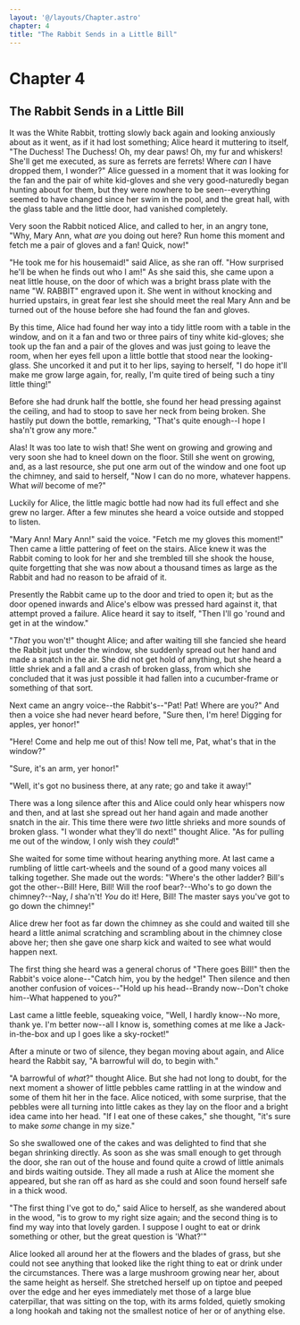 ```yaml
---
layout: '@/layouts/Chapter.astro'
chapter: 4
title: "The Rabbit Sends in a Little Bill"
---
```


# Chapter 4

## The Rabbit Sends in a Little Bill

It was the White Rabbit, trotting slowly back again and looking
anxiously about as it went, as if it had lost something; Alice heard it
muttering to itself, "The Duchess! The Duchess! Oh, my dear paws! Oh, my
fur and whiskers! She'll get me executed, as sure as ferrets are
ferrets! Where _can_ I have dropped them, I wonder?" Alice guessed in a
moment that it was looking for the fan and the pair of white kid-gloves
and she very good-naturedly began hunting about for them, but they were
nowhere to be seen--everything seemed to have changed since her swim in
the pool, and the great hall, with the glass table and the little door,
had vanished completely.

Very soon the Rabbit noticed Alice, and called to her, in an angry tone,
"Why, Mary Ann, what _are_ you doing out here? Run home this moment and
fetch me a pair of gloves and a fan! Quick, now!"

"He took me for his housemaid!" said Alice, as she ran off. "How
surprised he'll be when he finds out who I am!" As she said this, she
came upon a neat little house, on the door of which was a bright brass
plate with the name "W. RABBIT" engraved upon it. She went in without
knocking and hurried upstairs, in great fear lest she should meet the
real Mary Ann and be turned out of the house before she had found the
fan and gloves.

By this time, Alice had found her way into a tidy little room with a
table in the window, and on it a fan and two or three pairs of tiny
white kid-gloves; she took up the fan and a pair of the gloves and was
just going to leave the room, when her eyes fell upon a little bottle
that stood near the looking-glass. She uncorked it and put it to her
lips, saying to herself, "I do hope it'll make me grow large again, for,
really, I'm quite tired of being such a tiny little thing!"

Before she had drunk half the bottle, she found her head pressing
against the ceiling, and had to stoop to save her neck from being
broken. She hastily put down the bottle, remarking, "That's quite
enough--I hope I sha'n't grow any more."

Alas! It was too late to wish that! She went on growing and growing and
very soon she had to kneel down on the floor. Still she went on growing,
and, as a last resource, she put one arm out of the window and one foot
up the chimney, and said to herself, "Now I can do no more, whatever
happens. What _will_ become of me?"

Luckily for Alice, the little magic bottle had now had its full effect
and she grew no larger. After a few minutes she heard a voice outside
and stopped to listen.

"Mary Ann! Mary Ann!" said the voice. "Fetch me my gloves this moment!"
Then came a little pattering of feet on the stairs. Alice knew it was
the Rabbit coming to look for her and she trembled till she shook the
house, quite forgetting that she was now about a thousand times as large
as the Rabbit and had no reason to be afraid of it.

Presently the Rabbit came up to the door and tried to open it; but as
the door opened inwards and Alice's elbow was pressed hard against it,
that attempt proved a failure. Alice heard it say to itself, "Then I'll
go 'round and get in at the window."

"_That_ you won't!" thought Alice; and after waiting till she fancied
she heard the Rabbit just under the window, she suddenly spread out her
hand and made a snatch in the air. She did not get hold of anything,
but she heard a little shriek and a fall and a crash of broken glass,
from which she concluded that it was just possible it had fallen into a
cucumber-frame or something of that sort.

Next came an angry voice--the Rabbit's--"Pat! Pat! Where are you?" And
then a voice she had never heard before, "Sure then, I'm here! Digging
for apples, yer honor!"

"Here! Come and help me out of this! Now tell me, Pat, what's that in
the window?"

"Sure, it's an arm, yer honor!"

"Well, it's got no business there, at any rate; go and take it away!"

There was a long silence after this and Alice could only hear whispers
now and then, and at last she spread out her hand again and made another
snatch in the air. This time there were _two_ little shrieks and more
sounds of broken glass. "I wonder what they'll do next!" thought Alice.
"As for pulling me out of the window, I only wish they _could_!"

She waited for some time without hearing anything more. At last came a
rumbling of little cart-wheels and the sound of a good many voices all
talking together. She made out the words: "Where's the other ladder?
Bill's got the other--Bill! Here, Bill! Will the roof bear?--Who's to go
down the chimney?--Nay, _I_ sha'n't! _You_ do it! Here, Bill! The master
says you've got to go down the chimney!"

Alice drew her foot as far down the chimney as she could and waited till
she heard a little animal scratching and scrambling about in the chimney
close above her; then she gave one sharp kick and waited to see what
would happen next.

The first thing she heard was a general chorus of "There goes Bill!"
then the Rabbit's voice alone--"Catch him, you by the hedge!" Then
silence and then another confusion of voices--"Hold up his head--Brandy
now--Don't choke him--What happened to you?"

Last came a little feeble, squeaking voice, "Well, I hardly know--No
more, thank ye. I'm better now--all I know is, something comes at me
like a Jack-in-the-box and up I goes like a sky-rocket!"

After a minute or two of silence, they began moving about again, and
Alice heard the Rabbit say, "A barrowful will do, to begin with."

"A barrowful of _what_?" thought Alice. But she had not long to doubt,
for the next moment a shower of little pebbles came rattling in at the
window and some of them hit her in the face. Alice noticed, with some
surprise, that the pebbles were all turning into little cakes as they
lay on the floor and a bright idea came into her head. "If I eat one of
these cakes," she thought, "it's sure to make _some_ change in my size."

So she swallowed one of the cakes and was delighted to find that she
began shrinking directly. As soon as she was small enough to get through
the door, she ran out of the house and found quite a crowd of little
animals and birds waiting outside. They all made a rush at Alice the
moment she appeared, but she ran off as hard as she could and soon found
herself safe in a thick wood.

<CaptionedImage src='/image/duchess.jpg' alt="The Duchess tucked her arm affectionately into Alice's"  />

"The first thing I've got to do," said Alice to herself, as she
wandered about in the wood, "is to grow to my right size again; and the
second thing is to find my way into that lovely garden. I suppose I
ought to eat or drink something or other, but the great question is
'What?'"

Alice looked all around her at the flowers and the blades of grass, but
she could not see anything that looked like the right thing to eat or
drink under the circumstances. There was a large mushroom growing near
her, about the same height as herself. She stretched herself up on
tiptoe and peeped over the edge and her eyes immediately met those of a
large blue caterpillar, that was sitting on the top, with its arms
folded, quietly smoking a long hookah and taking not the smallest notice
of her or of anything else.
